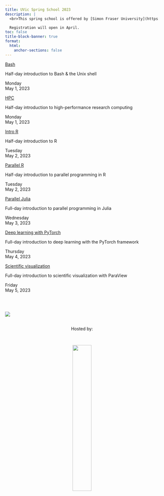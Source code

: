 ```yaml
---
title: UVic Spring School 2023
description: |
  <br>This spring school is offered by [Simon Fraser University](https://www.sfu.ca) on behalf of Western Universities and the [Digital Research Alliance of Canada](https://alliancecan.ca). It is hosted by the [University of Victoria](https://www.uvic.ca) and is open to all researchers at UVic and other Canadian post-secondary institutions.

  Registration will open in April.
toc: false
title-block-banner: true
format:
  html:
    anchor-sections: false
---
```


:::{layout="[[5, 5, 5, 5], [5, 5, 5, -5]]"}

:::{.card .mb-3}

:::{.card-body}

[Bash](/bash/index.qmd){.card-title .stretched-link}

[Half-day introduction to Bash & the Unix shell]{.text-muted}

:::{.date}

Monday <br>May 1, 2023

:::

:::

:::

:::{.card .mb-3}

:::{.card-body}

[HPC](/hpc/index.qmd){.card-title .stretched-link}

[Half-day introduction to high-performance research computing]{.text-muted}

:::{.date}

Monday <br>May 1, 2023

:::

:::

:::

:::{.card .mb-3}

:::{.card-body}

[Intro R](/r_intro/index.qmd){.card-title .stretched-link}

[Half-day introduction to R]{.text-muted}

:::{.date}

Tuesday <br>May 2, 2023

:::

:::

:::

:::{.card .mb-3}

:::{.card-body}

[Parallel R](/r_parallel/index.qmd){.card-title .stretched-link}

[Half-day introduction to parallel programming in R]{.text-muted}

:::{.date}

Tuesday <br>May 2, 2023

:::

:::

:::

:::{.card .mb-3}

:::{.card-body}

[Parallel Julia](/julia/index.qmd){.card-title .stretched-link}

[Full-day introduction to parallel programming in Julia]{.text-muted}

:::{.date}

Wednesday <br>May 3, 2023

:::

:::

:::

:::{.card .mb-3}

:::{.card-body}

[Deep learning with PyTorch](/ml/index.qmd){.card-title .stretched-link}

[Full-day introduction to deep learning with the PyTorch framework]{.text-muted}

:::{.date}

Thursday <br>May 4, 2023

:::

:::

:::

:::{.card .mb-3}

:::{.card-body}

[Scientific visualization](/scivis/index.qmd){.card-title .stretched-link}

[Full-day introduction to scientific visualization with ParaView]{.text-muted}

:::{.date}

Friday <br>May 5, 2023

:::

:::

:::

:::

<br>

:::{.small}

:::
<br>
![](/img/sfudrac.png){fig-alt="frontlogo"}

<br>
<center>Hosted by:</center>
<br>

<center>![](/img/uvic_logo.png){fig-alt="frontlogo" width="35%"}</center>
